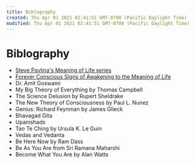 ```yaml
---
title: Biblography
created: Thu Apr 01 2021 02:41:51 GMT-0700 (Pacific Daylight Time)
modified: Thu Apr 01 2021 02:41:51 GMT-0700 (Pacific Daylight Time)
---
```


# Biblography

- [Steve Pavlina's Meaning of Life series](https://www.stevepavlina.com/blog/2005/06/the-meaning-of-life-intro/)
- [Forever Conscious Signs of Awakening to the Meaning of Life](http://foreverconscious.com/awakening-to-the-meaning-of-life)
- Dr. Amit Goswami
- My Big Theory of Everything by Thomas Campbell
- The Science Delusion by Rupert Sheldrake
- The New Theory of Consciousness by Paul L. Nunez
- Genius: Richard Feynman by James Glieck
- Bhavagad Gita
- Upanishads
- Tao Te Ching by Ursula K. Le Guin
- Vedas and Vedanta
- Be Here Now by Ram Dass
- Be As You Are from Sri Ramana Maharshi
- Become What You Are by Alan Watts
